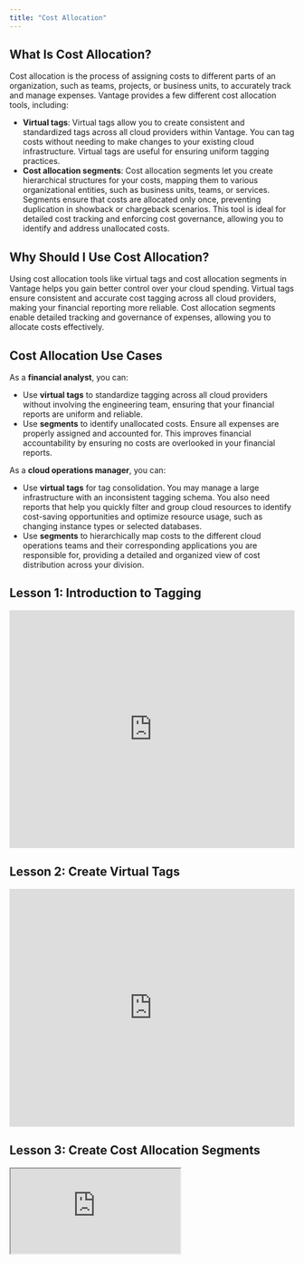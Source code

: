 ```yaml
---
title: "Cost Allocation"
---
```


## <Icon size={24} color="#ad4dd6" iconType="solid"  icon="lightbulb" /> What Is Cost Allocation?

Cost allocation is the process of assigning costs to different parts of an organization, such as teams, projects, or business units, to accurately track and manage expenses. Vantage provides a few different cost allocation tools, including:

- **Virtual tags**: Virtual tags allow you to create consistent and standardized tags across all cloud providers within Vantage. You can tag costs without needing to make changes to your existing cloud infrastructure. Virtual tags are useful for ensuring uniform tagging practices.
- **Cost allocation segments**: Cost allocation segments let you create hierarchical structures for your costs, mapping them to various organizational entities, such as business units, teams, or services. Segments ensure that costs are allocated only once, preventing duplication in showback or chargeback scenarios. This tool is ideal for detailed cost tracking and enforcing cost governance, allowing you to identify and address unallocated costs.

## <Icon size={24} color="#ad4dd6" iconType="solid"  icon="comment" /> Why Should I Use Cost Allocation?

Using cost allocation tools like virtual tags and cost allocation segments in Vantage helps you gain better control over your cloud spending. Virtual tags ensure consistent and accurate cost tagging across all cloud providers, making your financial reporting more reliable. Cost allocation segments enable detailed tracking and governance of expenses, allowing you to allocate costs effectively.

## <Icon size={24} color="#ad4dd6" iconType="solid"  icon="pen" /> Cost Allocation Use Cases

As a **financial analyst**, you can:

- Use **virtual tags** to standardize tagging across all cloud providers without involving the engineering team, ensuring that your financial reports are uniform and reliable.
- Use **segments** to identify unallocated costs. Ensure all expenses are properly assigned and accounted for. This improves financial accountability by ensuring no costs are overlooked in your financial reports.

As a **cloud operations manager**, you can:

- Use **virtual tags** for tag consolidation. You may manage a large infrastructure with an inconsistent tagging schema. You also need reports that help you quickly filter and group cloud resources to identify cost-saving opportunities and optimize resource usage, such as changing instance types or selected databases.
- Use **segments** to hierarchically map costs to the different cloud operations teams and their corresponding applications you are responsible for, providing a detailed and organized view of cost distribution across your division.

## <Icon size={24} color="#ad4dd6" iconType="solid"  icon="book-copy" /> Lesson 1: Introduction to Tagging

<Frame>
<iframe width="100%" height="420" src="https://www.youtube.com/embed/X-laqaupBAE" title="Introduction to Tagging" frameborder="0" allow="accelerometer; autoplay; clipboard-write; encrypted-media; gyroscope; picture-in-picture; web-share" referrerpolicy="strict-origin-when-cross-origin" allowfullscreen></iframe>
</Frame>

## <Icon size={24} color="#ad4dd6" iconType="solid"  icon="book-copy" /> Lesson 2: Create Virtual Tags

<Frame>
<iframe width="100%" height="420" src="https://www.youtube.com/embed/aTlDULAxUCw" title="Create Virtual Tags" frameborder="0" allow="accelerometer; autoplay; clipboard-write; encrypted-media; gyroscope; picture-in-picture; web-share" referrerpolicy="strict-origin-when-cross-origin" allowfullscreen></iframe>
</Frame>

## <Icon size={24} color="#ad4dd6" iconType="solid"  icon="book-copy" /> Lesson 3: Create Cost Allocation Segments

<Frame>
<iframe
src="https://www.loom.com/embed/54ed4169d7984710bdbaae93d3ebf7a0"
className="w-full h-96"
/>
</Frame>

## <Icon size={24} color="#ad4dd6" iconType="solid"  icon="book-open" /> Additional Resources

<Columns cols={2}>
<Card title="Role-Based Access Control" icon="shield" href="/rbac" horizontal />

<Card title="Create Virtual Tags" icon="circle-plus" href="/tagging#create-virtual-tags" horizontal />

<Card title="Virtual Tagging Examples" icon="chart-line" href="/tagging#virtual-tagging-examples" horizontal />

<Card title="Create a Segment" icon="circle-plus" href="/segments#create-a-segment" horizontal />

<Card title="View and Create Child Segments" icon="circle-plus" href="/segments#view-and-create-child-segments" horizontal />
</Columns>
